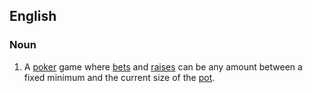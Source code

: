 ==English==

===Noun===
{{en-noun|sg=[[pot]] [[limit]]|-}}

# {{poker}} A [[poker]] game where [[bets]] and [[raises]] can be any amount between a fixed minimum and the current size of the [[pot]].
